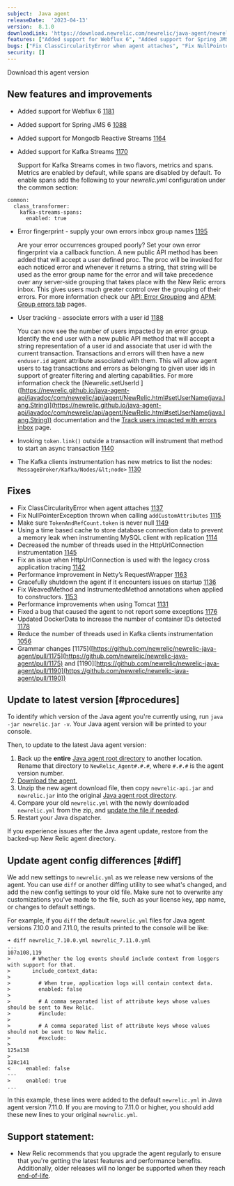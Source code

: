 ```yaml
---
subject:  Java agent
releaseDate:  '2023-04-13'
version:  8.1.0
downloadLink: 'https://download.newrelic.com/newrelic/java-agent/newrelic-agent/8.1.0/'
features: ["Added support for Webflux 6", "Added support for Spring JMS 6", "Added support for Mongodb Reactive Streams", "Added support for Kafka Streams", "Error fingerprint - supply your own errors inbox group names", "User tracking", "Invoking `token.link()` outside a transaction will instrument that method to start an async transaction", "The Kafka clients instrumentation has new metrics to list the nodes: `MessageBroker/Kafka/Nodes/...`"]
bugs: ["Fix ClassCircularityError when agent attaches", "Fix NullPointerException thrown when calling `addCustomAttributes`", "Make sure `TokenAndRefCount.token` is never null", "Using a time based cache to store database connection data to prevent a memory leak when instrumenting MySQL client with replication", "Decreased the number of threads used in the HttpUrlConnection instrumentation", "Fix an issue when HttpUrlConnection is used with the legacy cross application tracing", "Performance improvement in Netty’s RequestWrapper", "Gracefully shutdown the agent if it encounters issues on startup", "Fix WeavedMethod and InstrumentedMethod annotations when applied to constructors.", "Performance improvements when using Tomcat", "Fixed a bug that caused the agent to not report some exceptions", "Updated DockerData to increase the number of container IDs detected", "Reduce the number of threads used in Kafka clients instrumentation"]
security: []
---
```


<ButtonGroup>
  <ButtonLink
    role="button"
    to="https://download.newrelic.com/newrelic/java-agent/newrelic-agent/8.1.0/"
    variant="primary"
  >
    Download this agent version
  </ButtonLink>
</ButtonGroup>

## New features and improvements

* Added support for Webflux 6 [1181](https://github.com/newrelic/newrelic-java-agent/pull/1181)

* Added support for Spring JMS 6 [1088](https://github.com/newrelic/newrelic-java-agent/issues/1088)

* Added support for Mongodb Reactive Streams [1164](https://github.com/newrelic/newrelic-java-agent/pull/1164)

* Added support for Kafka Streams [1170](https://github.com/newrelic/newrelic-java-agent/pull/1170)

  Support for Kafka Streams comes in two flavors, metrics and spans. Metrics are enabled by default, while spans are disabled by default. To enable spans add the following to your _newrelic.yml_ configuration under the common section:

```
common:
  class_transformer:
    kafka-streams-spans:
      enabled: true
```

* Error fingerprint - supply your own errors inbox group names [1195](https://github.com/newrelic/newrelic-java-agent/pull/1195)

  Are your error occurrences grouped poorly? Set your own error fingerprint via a callback function. A new public API method has been added that will accept a user defined proc. The proc will be invoked for each noticed error and whenever it returns a string, that string will be used as the error group name for the error and will take precedence over any server-side grouping that takes place with the New Relic errors inbox. This gives users much greater control over the grouping of their errors. For more information check our [API: Error Grouping](/docs/apm/agents/java-agent/api-guides/java-agent-api-register-error-group-callback-to-set-fingerprint/) and [APM: Group errors tab](/docs/errors-inbox/apm-tab/) pages.

* User tracking - associate errors with a user id [1188](https://github.com/newrelic/newrelic-java-agent/pull/1188)

  You can now see the number of users impacted by an error group. Identify the end user with a new public API method that will accept a string representation of a user id and associate that user id with the current transaction. Transactions and errors will then have a new `enduser.id` agent attribute associated with them. This will allow agent users to tag transactions and errors as belonging to given user ids in support of greater filtering and alerting capabilities. For more information check the [Newrelic.setUserId ]\([https://newrelic.github.io/java-agent-api/javadoc/com/newrelic/api/agent/NewRelic.html#setUserName(java.lang.String)](https://newrelic.github.io/java-agent-api/javadoc/com/newrelic/api/agent/NewRelic.html#setUserName(java.lang.String)) documentation and the [Track users impacted with errors inbox](/docs/errors-inbox/error-users-impacted/) page.

* Invoking `token.link()` outside a transaction will instrument that method to start an async transaction [1140](https://github.com/newrelic/newrelic-java-agent/pull/1140)

* The Kafka clients instrumentation has new metrics to list the nodes: `MessageBroker/Kafka/Nodes/&lt;node>` [1130](https://github.com/newrelic/newrelic-java-agent/pull/1130)

## Fixes

* Fix ClassCircularityError when agent attaches [1137](https://github.com/newrelic/newrelic-java-agent/pull/1137)
* Fix NullPointerException thrown when calling `addCustomAttributes` [1115](https://github.com/newrelic/newrelic-java-agent/issues/1115)
* Make sure `TokenAndRefCount.token` is never null [1149](https://github.com/newrelic/newrelic-java-agent/issues/1149)
* Using a time based cache to store database connection data to prevent a memory leak when instrumenting MySQL client with replication [1114](https://github.com/newrelic/newrelic-java-agent/pull/1114)
* Decreased the number of threads used in the HttpUrlConnection instrumentation [1145](https://github.com/newrelic/newrelic-java-agent/pull/1145)
* Fix an issue when HttpUrlConnection is used with the legacy cross application tracing [1142](https://github.com/newrelic/newrelic-java-agent/issues/1142)
* Performance improvement in Netty’s RequestWrapper [1163](https://github.com/newrelic/newrelic-java-agent/pull/1163)
* Gracefully shutdown the agent if it encounters issues on startup [1136](https://github.com/newrelic/newrelic-java-agent/pull/1136)
* Fix WeavedMethod and InstrumentedMethod annotations when applied to constructors.  [1153](https://github.com/newrelic/newrelic-java-agent/issues/1153)
* Performance improvements when using Tomcat [1131](https://github.com/newrelic/newrelic-java-agent/pull/1131)
* Fixed a bug that caused the agent to not report some exceptions [1176](https://github.com/newrelic/newrelic-java-agent/pull/1176)
* Updated DockerData to increase the number of container IDs detected [1178](https://github.com/newrelic/newrelic-java-agent/pull/1178)
* Reduce the number of threads used in Kafka clients instrumentation [1056](https://github.com/newrelic/newrelic-java-agent/issues/1056)
* Grammar changes [1175]\([https://github.com/newrelic/newrelic-java-agent/pull/1175](https://github.com/newrelic/newrelic-java-agent/pull/1175) and [1190][https://github.com/newrelic/newrelic-java-agent/pull/1190](https://github.com/newrelic/newrelic-java-agent/pull/1190))

## Update to latest version [#procedures]

To identify which version of the Java agent you're currently using, run `java -jar newrelic.jar -v`. Your Java agent version will be printed to your console.

Then, to update to the latest Java agent version:

1. Back up the **entire** [Java agent root directory](/docs/agents/manage-apm-agents/troubleshooting/find-agent-root-directory#java-agent) to another location. Rename that directory to `NewRelic_Agent#.#.#`, where `#.#.#` is the agent version number.
2. [Download the agent.](/docs/release-notes/agent-release-notes/java-release-notes)
3. Unzip the new agent download file, then copy `newrelic-api.jar` and `newrelic.jar` into the original [Java agent root directory](/docs/agents/manage-apm-agents/troubleshooting/find-agent-root-directory#java-agent).
4. Compare your old `newrelic.yml` with the newly downloaded `newrelic.yml` from the zip, and [update the file if needed](#diff).
5. Restart your Java dispatcher.

If you experience issues after the Java agent update, restore from the backed-up New Relic agent directory.

## Update agent config differences [#diff]

We add new settings to `newrelic.yml` as we release new versions of the agent. You can use `diff` or another diffing utility to see what's changed, and add the new config settings to your old file. Make sure not to overwrite any customizations you've made to the file, such as your license key, app name, or changes to default settings.

For example, if you `diff` the default `newrelic.yml` files for Java agent versions 7.10.0 and 7.11.0, the results printed to the console will be like:

```
➜ diff newrelic_7.10.0.yml newrelic_7.11.0.yml
...
107a108,119
>       # Whether the log events should include context from loggers with support for that.
>       include_context_data:
>
>         # When true, application logs will contain context data.
>         enabled: false
>
>         # A comma separated list of attribute keys whose values should be sent to New Relic.
>         #include:
>
>         # A comma separated list of attribute keys whose values should not be sent to New Relic.
>         #exclude:
>
125a138
>
128c141
<     enabled: false
---
>     enabled: true
...
```

In this example, these lines were added to the default `newrelic.yml` in Java agent version 7.11.0. If you are moving to 7.11.0 or higher, you should add these new lines to your original `newrelic.yml`.

## Support statement:

* New Relic recommends that you upgrade the agent regularly to ensure that you're getting the latest features and performance benefits. Additionally, older releases will no longer be supported when they reach [end-of-life](/docs/using-new-relic/cross-product-functions/install-configure/notification-changes-new-relic-saas-features-distributed-software/).
